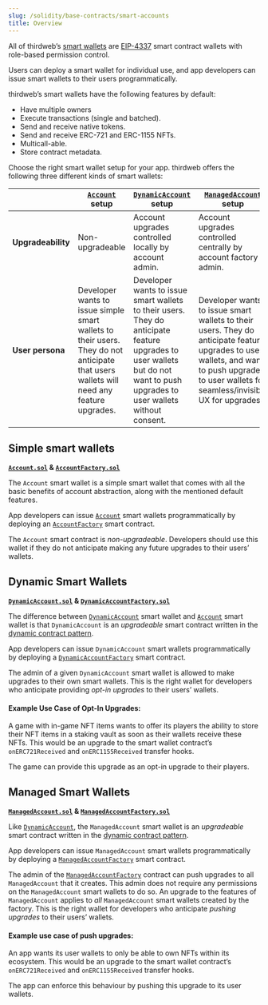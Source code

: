 ```yaml
---
slug: /solidity/base-contracts/smart-accounts
title: Overview
---
```


All of thirdweb’s [smart wallets](/wallet/smart-wallet) are [EIP-4337](https://eips.ethereum.org/EIPS/eip-4337) smart contract wallets with role-based permission control.

Users can deploy a smart wallet for individual use, and app developers can issue smart wallets to their users programmatically.

thirdweb’s smart wallets have the following features by default:

- Have multiple owners
- Execute transactions (single and batched).
- Send and receive native tokens.
- Send and receive ERC-721 and ERC-1155 NFTs.
- Multicall-able.
- Store contract metadata.

Choose the right smart wallet setup for your app. thirdweb offers the following three different kinds of smart wallets:

|                    | [`Account`](/solidity/base-contracts/account) setup                                                                                     | [`DynamicAccount`](/solidity/base-contracts/dynamic-account) setup                                                                                                           | [`ManagedAccount`](/solidity/base-contracts/managed-account) setup                                                                                                                            |
| ------------------ | --------------------------------------------------------------------------------------------------------------------------------------- | ---------------------------------------------------------------------------------------------------------------------------------------------------------------------------- | --------------------------------------------------------------------------------------------------------------------------------------------------------------------------------------------- |
| **Upgradeability** | Non-upgradeable                                                                                                                         | Account upgrades controlled locally by account admin.                                                                                                                        | Account upgrades controlled centrally by account factory admin.                                                                                                                               |
| **User persona**   | Developer wants to issue simple smart wallets to their users. They do not anticipate that users wallets will need any feature upgrades. | Developer wants to issue smart wallets to their users. They do anticipate feature upgrades to user wallets but do not want to push upgrades to user wallets without consent. | Developer wants to issue smart wallets to their users. They do anticipate feature upgrades to user wallets, and want to push upgrades to user wallets for seamless/invisible UX for upgrades. |

## Simple smart wallets

**[`Account.sol`](/solidity/base-contracts/account) & [`AccountFactory.sol`](/solidity/base-contracts/account-factory)**

The `Account` smart wallet is a simple smart wallet that comes with all the basic benefits of account abstraction, along with the mentioned default features.

App developers can issue [`Account`](<(/solidity/base-contracts/account)>) smart wallets programmatically by deploying an [`AccountFactory`](/solidity/base-contracts/account-factory) smart contract.

The `Account` smart contract is _non-upgradeable_. Developers should use this wallet if they do not anticipate making any future upgrades to their users’ wallets.

## Dynamic Smart Wallets

**[`DynamicAccount.sol`](/solidity/base-contracts/dynamic-account) & [`DynamicAccountFactory.sol`](/solidity/base-contracts/dynamic-account-factory)**

The difference between [`DynamicAccount`](/solidity/base-contracts/dynamic-account) smart wallet and [`Account`](/solidity/base-contracts/account) smart wallet is that `DynamicAccount` is an _upgradeable_ smart contract written in the [dynamic contract pattern](https://github.com/thirdweb-dev/dynamic-contracts).

App developers can issue `DynamicAccount` smart wallets programmatically by deploying a [`DynamicAccountFactory`](/solidity/base-contracts/dynamic-account-factory) smart contract.

The admin of a given `DynamicAccount` smart wallet is allowed to make upgrades to their own smart wallets. This is the right wallet for developers who anticipate providing _opt-in upgrades_ to their users’ wallets.

#### Example Use Case of Opt-In Upgrades:

A game with in-game NFT items wants to offer its players the ability to store their NFT items in a staking vault as soon as their wallets receive these NFTs. This would be an upgrade to the smart wallet contract’s `onERC721Received` and `onERC1155Received` transfer hooks.

The game can provide this upgrade as an opt-in upgrade to their players.

## Managed Smart Wallets

**[`ManagedAccount.sol`](/solidity/base-contracts/managed-account) & [`ManagedAccountFactory.sol`](/solidity/base-contracts/managed-account-factory)**

Like [`DynamicAccount`](/solidity/base-contracts/managed-account), the `ManagedAccount` smart wallet is an _upgradeable_ smart contract written in the [dynamic contract pattern](https://github.com/thirdweb-dev/dynamic-contracts).

App developers can issue `ManagedAccount` smart wallets programmatically by deploying a [`ManagedAccountFactory`](/solidity/base-contracts/managed-account-factory) smart contract.

The admin of the [`ManagedAccountFactory`](/solidity/base-contracts/managed-account-factory) contract can push upgrades to all `ManagedAccount` that it creates. This admin does not require any permissions on the `ManagedAccount` smart wallets to do so. An upgrade to the features of `ManagedAccount` applies to _all_ `ManagedAccount` smart wallets created by the factory. This is the right wallet for developers who anticipate _pushing upgrades_ to their users’ wallets.

#### Example use case of push upgrades:

An app wants its user wallets to only be able to own NFTs within its ecosystem. This would be an upgrade to the smart wallet contract’s `onERC721Received` and `onERC1155Received` transfer hooks.

The app can enforce this behaviour by pushing this upgrade to its user wallets.
